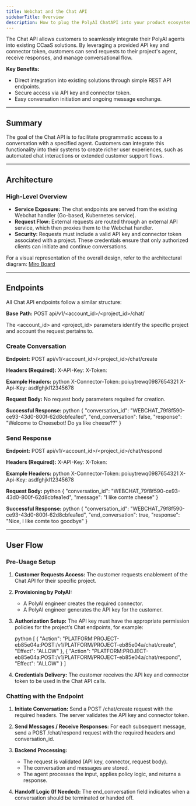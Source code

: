 ```yaml
---
title: Webchat and the Chat API
sidebarTitle: Overview
description: How to plug the PolyAI ChatAPI into your product ecosystem
---
```


The Chat API allows customers to seamlessly integrate their PolyAI agents into existing CCaaS solutions. By leveraging a provided
API key and connector token, customers can send requests to their project's agent, receive responses, and manage conversational flow.

**Key Benefits:**
- Direct integration into existing solutions through simple REST API endpoints.
- Secure access via API key and connector token.
- Easy conversation initiation and ongoing message exchange.

---

## Summary

The goal of the Chat API is to facilitate programmatic access to a conversation with a specified agent. Customers can integrate
this functionality into their systems to create richer user experiences, such as automated chat interactions or extended customer
support flows.

---

## Architecture

### High-Level Overview

- **Service Exposure:** The chat endpoints are served from the existing Webchat handler (Go-based, Kubernetes service).
- **Request Flow:** External requests are routed through an external API service, which then proxies them to the Webchat handler.
- **Security:** Requests must include a valid API key and connector token associated with a project. These credentials ensure that only
authorized clients can initiate and continue conversations.

For a visual representation of the overall design, refer to the architectural diagram: [Miro Board](https://miro.com/app/board/uXjVNzLho1g=/)

---

## Endpoints

All Chat API endpoints follow a similar structure:

**Base Path:**
POST api/v1/<account_id>/<project_id>/chat/

The <account_id> and <project_id> parameters identify the specific project and account the request pertains to.

### Create Conversation

**Endpoint:**
POST api/v1/<account_id>/<project_id>/chat/create

**Headers (Required):**
X-API-Key: <API-Key>
X-Token: <Connector-Token>

**Example Headers:**
python
  X-Connector-Token: poiuytrewq0987654321
  X-Api-Key: asdfghjkl12345678

**Request Body:**
No request body parameters required for creation.

**Successful Response:**
python
  {
    "conversation_id": "WEBCHAT_79f8f590-ce93-43d0-800f-62d8cbfea1ed",
    "end_conversation": false,
    "response": "Welcome to Cheesebot! Do ya like cheese??"
  }

### Send Response

**Endpoint:**
POST api/v1/<account_id>/<project_id>/chat/respond

**Headers (Required):**
X-API-Key: <API-Key>
X-Token: <Connector-Token>

**Example Headers:**
python
  X-Connector-Token: poiuytrewq0987654321
  X-Api-Key: asdfghjkl12345678

**Request Body:**
python
  {
    "conversation_id": "WEBCHAT_79f8f590-ce93-43d0-800f-62d8cbfea1ed",
    "message": "I like comte cheese"
  }

**Successful Response:**
python
  {
    "conversation_id": "WEBCHAT_79f8f590-ce93-43d0-800f-62d8cbfea1ed",
    "end_conversation": true,
    "response": "Nice, I like comte too goodbye"
  }

---

## User Flow

### Pre-Usage Setup

1. **Customer Requests Access:**
   The customer requests enablement of the Chat API for their specific project.

2. **Provisioning by PolyAI:**
   - A PolyAI engineer creates the required connector.
   - A PolyAI engineer generates the API key for the customer.

3. **Authorization Setup:**
   The API key must have the appropriate permission policies for the project’s Chat endpoints, for example:

   python
     [
       {
         "Action": "PLATFORM:PROJECT-eb85e04a:POST:/v1/PLATFORM/PROJECT-eb85e04a/chat/create",
         "Effect": "ALLOW"
       },
       {
         "Action": "PLATFORM:PROJECT-eb85e04a:POST:/v1/PLATFORM/PROJECT-eb85e04a/chat/respond",
         "Effect": "ALLOW"
       }
     ]

4. **Credentials Delivery:**
   The customer receives the API key and connector token to be used in the Chat API calls.

### Chatting with the Endpoint

1. **Initiate Conversation:**
   Send a POST /chat/create request with the required headers.
   The server validates the API key and connector token.

2. **Send Messages / Receive Responses:**
   For each subsequent message, send a POST /chat/respond request with the required headers and conversation_id.

3. **Backend Processing:**
   - The request is validated (API key, connector, request body).
   - The conversation and messages are stored.
   - The agent processes the input, applies policy logic, and returns a response.

4. **Handoff Logic (If Needed):**
   The end_conversation field indicates when a conversation should be terminated or handed off.

